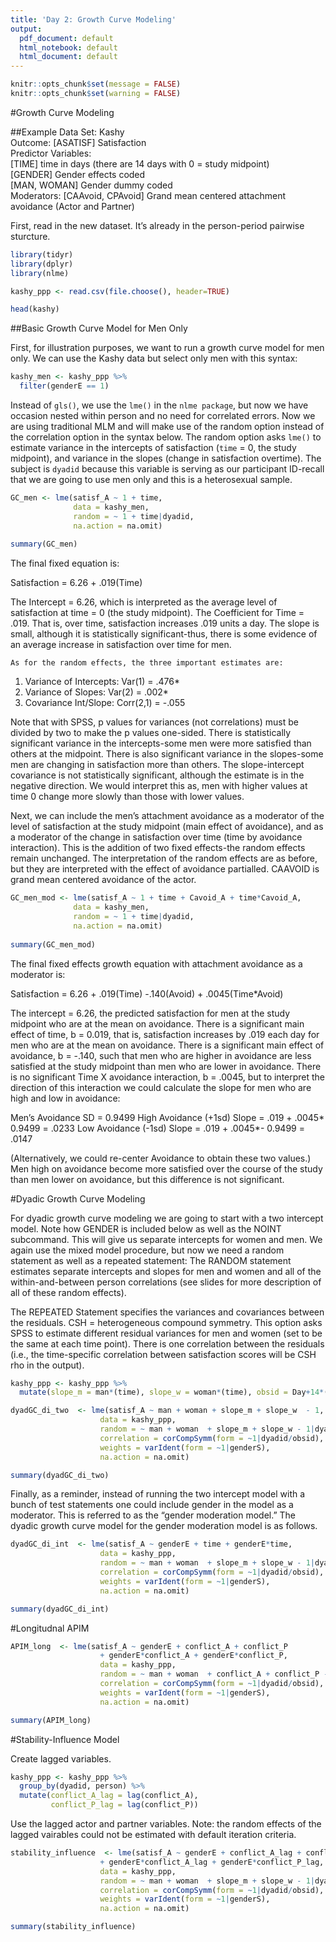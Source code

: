 ```yaml
---
title: 'Day 2: Growth Curve Modeling'
output:
  pdf_document: default
  html_notebook: default
  html_document: default
---
```

```r
knitr::opts_chunk$set(message = FALSE)
knitr::opts_chunk$set(warning = FALSE)
```

#Growth Curve Modeling

##Example Data Set: Kashy  
Outcome: [ASATISF] Satisfaction  
Predictor Variables:  
[TIME] time in days (there are 14 days with 0 = study midpoint)  
[GENDER] Gender effects coded  
[MAN, WOMAN] Gender dummy coded    
Moderators: [CAAvoid, CPAvoid] Grand mean centered attachment avoidance (Actor and Partner)   

First, read in the new dataset. It's already in the person-period pairwise sturcture. 

```r
library(tidyr)
library(dplyr)
library(nlme)

kashy_ppp <- read.csv(file.choose(), header=TRUE)

head(kashy)
```

##Basic Growth Curve Model for Men Only

First, for illustration purposes, we want to run a growth curve model for men only. We can use the Kashy data but select only men with this syntax:

```r
kashy_men <- kashy_ppp %>%
  filter(genderE == 1)
```

Instead of `gls()`, we use the `lme()` in the `nlme package`, but now we have occasion nested within person and no need for correlated errors. Now we are using traditional MLM and will make use of the random option instead of the correlation option in the syntax below. The random option asks `lme()` to estimate variance in the intercepts of satisfaction (`time` = 0, the study midpoint), and variance in the slopes (change in satisfaction overtime). The subject is `dyadid` because this variable is serving as our participant ID-recall that we are going to use men only and this is a heterosexual sample.  

```r
GC_men <- lme(satisf_A ~ 1 + time,
              data = kashy_men, 
              random = ~ 1 + time|dyadid,
              na.action = na.omit)
  
summary(GC_men)
```

The final fixed equation is: 

Satisfaction = 6.26 + .019(Time)

The Intercept = 6.26, which is interpreted as the average level of satisfaction at time = 0 (the study midpoint). The Coefficient for Time = .019. That is, over time, satisfaction increases .019 units a day. The slope is small, although it is statistically significant-thus, there is some evidence of an average increase in satisfaction over time for men.
	
	As for the random effects, the three important estimates are: 

1.	Variance of Intercepts:  	Var(1) =  .476*
2.	Variance of Slopes:		Var(2) =  .002*
3.	Covariance Int/Slope:		Corr(2,1) = -.055

Note that with SPSS, p values for variances (not correlations) must be divided by two to make the p values one-sided. There is statistically significant variance in the intercepts-some men were more satisfied than others at the midpoint. There is also significant variance in the slopes-some men are changing in satisfaction more than others.  The slope-intercept covariance is not statistically significant, although the estimate is in the negative direction. We would interpret this as, men with higher values at time 0 change more slowly than those with lower values.

Next, we can include the men's attachment avoidance as a moderator of the level of satisfaction at the study midpoint (main effect of avoidance), and as a moderator of the change in satisfaction over time (time by avoidance interaction). This is the addition of two fixed effects-the random effects remain unchanged. The interpretation of the random effects are as before, but they are interpreted with the effect of avoidance partialled. CAAVOID is grand mean centered avoidance of the actor.

```r
GC_men_mod <- lme(satisf_A ~ 1 + time + Cavoid_A + time*Cavoid_A,
              data = kashy_men, 
              random = ~ 1 + time|dyadid,
              na.action = na.omit)
  
summary(GC_men_mod)
```

The final fixed effects growth equation with attachment avoidance as a moderator is:

Satisfaction = 6.26 + .019(Time) -.140(Avoid) + .0045(Time*Avoid)

The intercept = 6.26, the predicted satisfaction for men at the study midpoint who are at the mean on avoidance. There is a significant main effect of time, b = 0.019, that is, satisfaction increases by .019 each day for men who are at the mean on avoidance. There is a significant main effect of avoidance, b = -.140, such that men who are higher in avoidance are less satisfied at the study midpoint than men who are lower in avoidance. There is no significant Time X avoidance interaction, b = .0045, but to interpret the direction of this interaction we could calculate the slope for men who are high and low in avoidance: 

Men's Avoidance SD = 0.9499
High Avoidance (+1sd) Slope = .019 + .0045* 0.9499 = .0233
Low Avoidance (-1sd) Slope = .019 + .0045*- 0.9499 = .0147

(Alternatively, we could re-center Avoidance to obtain these two values.)  Men high on avoidance become more satisfied over the course of the study than men lower on avoidance, but this difference is not significant.

#Dyadic Growth Curve Modeling

For dyadic growth curve modeling we are going to start with a two intercept model. Note how GENDER is included below as well as the NOINT subcommand. This will give us separate intercepts for women and men. We again use the mixed model procedure, but now we need a random statement as well as a repeated statement:
The RANDOM statement estimates separate intercepts and slopes for men and women and all of the within-and-between person correlations (see slides for more description of all of these random effects).   

The REPEATED Statement specifies the variances and covariances between the residuals. CSH = heterogeneous compound symmetry. This option asks SPSS to estimate different residual variances for men and women (set to be the same at each time point). There is one correlation between the residuals (i.e., the time-specific correlation between satisfaction scores will be CSH rho in the output).

```r
kashy_ppp <- kashy_ppp %>%
  mutate(slope_m = man*(time), slope_w = woman*(time), obsid = Day+14*(dyadid-1))
```

```r
dyadGC_di_two  <- lme(satisf_A ~ man + woman + slope_m + slope_w  - 1, 
                    data = kashy_ppp, 
                    random = ~ man + woman  + slope_m + slope_w - 1|dyadid,
                    correlation = corCompSymm(form = ~1|dyadid/obsid),  
                    weights = varIdent(form = ~1|genderS),
                    na.action = na.omit)

summary(dyadGC_di_two)
```

Finally, as a reminder, instead of running the two intercept model with a bunch of test statements one could include gender in the model as a moderator. This is referred to as the "gender moderation model." The dyadic growth curve model for the gender moderation model is as follows. 

```r
dyadGC_di_int  <- lme(satisf_A ~ genderE + time + genderE*time, 
                    data = kashy_ppp, 
                    random = ~ man + woman  + slope_m + slope_w - 1|dyadid,
                    correlation = corCompSymm(form = ~1|dyadid/obsid),  
                    weights = varIdent(form = ~1|genderS),
                    na.action = na.omit)

summary(dyadGC_di_int)
```

#Longitudnal APIM

```r
APIM_long  <- lme(satisf_A ~ genderE + conflict_A + conflict_P
                    + genderE*conflict_A + genderE*conflict_P, 
                    data = kashy_ppp, 
                    random = ~ man + woman  + conflict_A + conflict_P - 1|dyadid,
                    correlation = corCompSymm(form = ~1|dyadid/obsid),  
                    weights = varIdent(form = ~1|genderS),
                    na.action = na.omit)

summary(APIM_long)
```

#Stability-Influence Model

Create lagged variables.

```r
kashy_ppp <- kashy_ppp %>%
  group_by(dyadid, person) %>%
  mutate(conflict_A_lag = lag(conflict_A),
         conflict_P_lag = lag(conflict_P))
```

Use the lagged actor and partner variables. Note: the random effects of the lagged vairables could not be estimated with default iteration criteria.  

```r
stability_influence  <- lme(satisf_A ~ genderE + conflict_A_lag + conflict_P_lag
                    + genderE*conflict_A_lag + genderE*conflict_P_lag, 
                    data = kashy_ppp, 
                    random = ~ man + woman  + slope_m + slope_w - 1|dyadid,
                    correlation = corCompSymm(form = ~1|dyadid/obsid),  
                    weights = varIdent(form = ~1|genderS),
                    na.action = na.omit)

summary(stability_influence)
```
